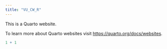 ```yaml
---
title: "VU_CW_R"
---
```


This is a Quarto website.

To learn more about Quarto websites visit <https://quarto.org/docs/websites>.

```r
1 + 1
```
